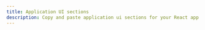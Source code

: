 ---
title: Application UI sections
description: Copy and paste application ui sections for your React app
---

<DocsList name="blocks/application-ui/sections" />
